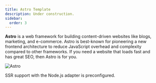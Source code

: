 ```yaml
---
title: Astro Template
description: Under construction.
sidebar:
  order: 3
---
```


**Astro** is a web framework for building content-driven websites like blogs, marketing,
and e-commerce. Astro is best-known for pioneering a new frontend architecture to
reduce JavaScript overhead and complexity compared to other frameworks.
If you need a website that loads fast and has great SEO, then Astro is for you.

![Astro](../../../assets/astro-logo-light-gradient.png)

SSR support with the Node.js adapter is preconfigured.
